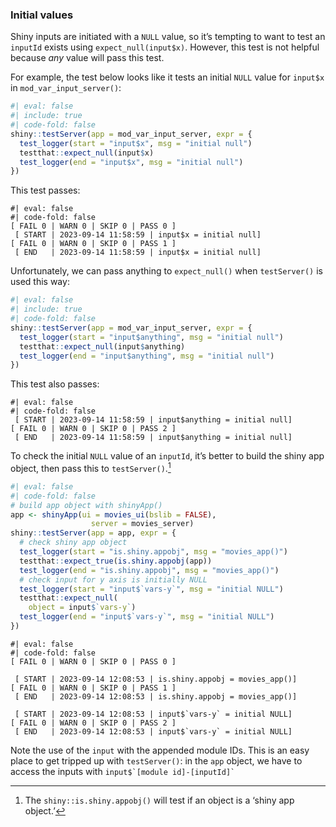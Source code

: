 ### Initial values 

Shiny inputs are initiated with a `NULL` value, so it's tempting to want to test an `inputId` exists using `expect_null(input$x)`. However, this test is not helpful because *any* value will pass this test.

For example, the test below looks like it tests an initial `NULL` value for `input$x` in `mod_var_input_server()`:

```r
#| eval: false 
#| include: true 
#| code-fold: false
shiny::testServer(app = mod_var_input_server, expr = {
  test_logger(start = "input$x", msg = "initial null")
  testthat::expect_null(input$x)
  test_logger(end = "input$x", msg = "initial null")
})
```

This test passes:

```verbatim
#| eval: false 
#| code-fold: false
[ FAIL 0 | WARN 0 | SKIP 0 | PASS 0 ]
 [ START | 2023-09-14 11:58:59 | input$x = initial null] 
[ FAIL 0 | WARN 0 | SKIP 0 | PASS 1 ]
 [ END   | 2023-09-14 11:58:59 | input$x = initial null]  
```

Unfortunately, we can pass anything to `expect_null()` when `testServer()` is used this way:

```r
#| eval: false 
#| include: true 
#| code-fold: false
shiny::testServer(app = mod_var_input_server, expr = {
  test_logger(start = "input$anything", msg = "initial null")
  testthat::expect_null(input$anything)
  test_logger(end = "input$anything", msg = "initial null")
})
```

This test also passes:

```verbatim
#| eval: false 
#| code-fold: false
 [ START | 2023-09-14 11:58:59 | input$anything = initial null] 
[ FAIL 0 | WARN 0 | SKIP 0 | PASS 2 ]
 [ END   | 2023-09-14 11:58:59 | input$anything = initial null] 
```

To check the initial `NULL` value of an `inputId`, it's better to build the shiny app object, then pass this to `testServer()`.[^tests-11]

[^tests-11]: The `shiny::is.shiny.appobj()` will test if an object is a 'shiny app object.'

```r
#| eval: false 
#| code-fold: false
# build app object with shinyApp()
app <- shinyApp(ui = movies_ui(bslib = FALSE), 
                  server = movies_server)
shiny::testServer(app = app, expr = {
  # check shiny app object 
  test_logger(start = "is.shiny.appobj", msg = "movies_app()")
  testthat::expect_true(is.shiny.appobj(app))
  test_logger(end = "is.shiny.appobj", msg = "movies_app()")
  # check input for y axis is initially NULL
  test_logger(start = "input$`vars-y`", msg = "initial NULL")
  testthat::expect_null(
    object = input$`vars-y`)
  test_logger(end = "input$`vars-y`", msg = "initial NULL")
})
```

```verbatim
#| eval: false 
#| code-fold: false
[ FAIL 0 | WARN 0 | SKIP 0 | PASS 0 ]

 [ START | 2023-09-14 12:08:53 | is.shiny.appobj = movies_app()] 
[ FAIL 0 | WARN 0 | SKIP 0 | PASS 1 ]
 [ END   | 2023-09-14 12:08:53 | is.shiny.appobj = movies_app()] 

 [ START | 2023-09-14 12:08:53 | input$`vars-y` = initial NULL] 
[ FAIL 0 | WARN 0 | SKIP 0 | PASS 2 ]
 [ END   | 2023-09-14 12:08:53 | input$`vars-y` = initial NULL] 
```

Note the use of the `input` with the appended module IDs. This is an easy place to get tripped up with `testServer()`: in the `app` object, we have to access the inputs with  ```` input$`[module id]-[inputId]` ````
